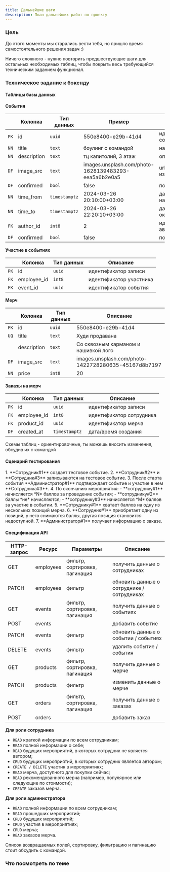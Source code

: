 ```yaml
---
title: Дальнейшие шаги
description: План дальнейших работ по проекту
---
```



### Цель

До этого моменты мы старались вести тебя, но пришло время самостоятельного решения задач :)

Ничего сложного - нужно повторить предшествующие шаги для остальных необходимых таблиц, чтобы покрыть 
весь требующийся техническим заданием функционал. 

### Техническое задание к бэкенду

#### Таблицы базы данных

**События**

|  | Колонка | Тип данных | Пример | Описание |
|--|-------------|--------|-----------|----------|
| `PK` | id | `uuid` | 550e8400-e29b-41d4 | идентификатор события |
| `NN` | title | `text` | боулинг с командой | название |
| `NN` | description | `text` | тц капитолий, 3 этаж | описание |
| `DF` | image_src | `text` | images.unsplash.com/photo-1628139483293-eea5a6b2e0a5 | url изображения |
| `DF` | confirmed | `bool` | false | подтверждение |
| `NN` | time_from | `timestamptz` | 2024-03-26 20:10:00+03:00 | дата/время начала |
| `NN` | time_to | `timestamptz` | 2024-03-26 22:20:10+03:00 | дата/время окончания |
| `FK` | author_id | `int8` | 2 | идентификатор автора |
| `DF` | confirmed | `bool` | false | подтверждение |

**Участие в событиях**

|  | Колонка | Тип данных | Описание |
|--|-------------|--------|-----------|
| `PK` | id | `uuid` | идентификатор записи |
| `FK` | employee_id | `int8` | идентификатор участника |
| `FK` | event_id | `uuid` | идентификатор события |

**Мерч**

|  | Колонка | Тип данных | Описание |
|--|-------------|--------|-----------|
| `PK` | id | `uuid` | 550e8400-e29b-41d4 | идентификатор |
| `UQ` | title | `text` | Худи продавана | название |
|  | description | `text` | Со сквозным карманом и нашивкой лого | описание |
| `DF` | image_src | `text` | images.unsplash.com/photo-1422728280635-45167d8b7197 | url изображения |
| `NN` | price | `int8` | 20 | стоимость |

**Заказы на мерч**

|  | Колонка | Тип данных | Описание |
|--|-------------|--------|-----------|
| `PK` | id | `uuid` | идентификатор записи |
| `FK` | employee_id | `int8` | идентификатор сотрудника |
| `FK` | product_id | `uuid` | идентификатор мерча |
| `DF` | created_at | `timestamptz` | дата/время создания |

<Aside type="note" title="Рекомендация">
Схемы таблиц - ориентировочные, ты можешь вносить изменения, обсудив их с командой
</Aside>

#### Сценарий тестирования

<Steps>
1. **Сотрудник#1** создает тестовое событие.
2. **Сотрудник#2** и **Сотрудник#3** записываются на тестовое событие.
3. После старта события **Администратор#1** подтверждает  
событие и участие в нем **Сотрудника#3**.
4. По окончанию мероприятия:
    - **сотруднику#1** начисляется *N* баллов за проведение события;
    - **сотруднику#2** баллы *не* начисляются;
    - **сотруднику#3** начисляется *M* баллов за участие в событии.
5. **Сотруднику#1** хватает баллов на одну из нескольких позиций мерча.
6. **Сотрудник#1** приобретает одну из позиций, у него снимаются баллы, другая позиция становится недоступной.
7. **Администратор#1** получает информацию о заказе.
</Steps>

#### Спецификация API

| HTTP-запрос | Ресурс | Параметры | Описание |
|-------------|--------|-----------|----------|
| GET | employees | фильтр, сортировка, пагинация | получить данные о сотрудниках |
| PATCH | employees | фильтр | обновить данные о сотруднике / сотрудниках |
| GET | events | фильтр, сортировка, пагинация | получить данные о событиях |
| POST | events | | добавить событие |
| PATCH | events | фильтр | обновить данные о событии / событиях |
| DELETE | events | фильтр | удалить событие / события |
| GET | products | фильтр, сортировка, пагинация | получить данные о мерче |
| PATCH | products | фильтр | изменить данные о мерче |
| GET | orders | фильтр, сортировка, пагинация | получить данные о заказах |
| POST | orders | | добавить заказ |


**Для роли сотрудника**

- `READ` краткой информации по всем сотрудникам;
- `READ` полной информации о себе;
- `READ` будущих мероприятий, в которых сотрудник не является автором; 
- `CRUD` будущих мероприятий, в которых сотрудник является автором;
- `CREATE / DELETE` участия в мероприятиях;
- `READ` мерча, доступного для покупки сейчас;
- `READ` рекомендованного мерча (например, популярное или следующие по стоимости);
- `CREATE` заказов мерча.

**Для роли администратора**

- `READ` полной информации по всем сотрудникам;
- `READ` прошедших мероприятий;
- `CRUD` будущих мероприятий;
- `CRUD` участия в мероприятиях; 
- `CRUD` мерча;
- `READ` заказов мерча.

<Aside type="note" title="Рекомендация">
Список возвращаемых полей, сортировку, фильтрацию и пагинацию стоит обсудить с командой.
</Aside>


### Что посмотреть по теме

<LinkCard title="Learn Supabase" description="full course for beginners [3 hours]" href="https://www.youtube.com/watch?v=8DTOTT7q0XA&list=PL8HkCX2C5h0W-Fr3NEfOprzTRHICMGyOX&index=22" target="_blank"/>
<LinkCard title="Full-Stack Web App" description=" with Supabase and Next.js [1 hour]" href="https://www.youtube.com/watch?v=kDGovtwtcyU&list=PL8HkCX2C5h0W-Fr3NEfOprzTRHICMGyOX&index=24" target="_blank"/>
